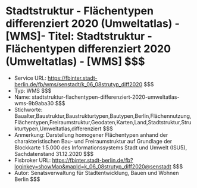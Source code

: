 # Stadtstruktur - Flächentypen differenziert 2020 (Umweltatlas) - [WMS]- Titel: Stadtstruktur - Flächentypen differenziert 2020 (Umweltatlas) - [WMS] $$$
- Service URL: https://fbinter.stadt-berlin.de/fb/wms/senstadt/k_06_08strutyp_diff2020 $$$
- Typ: WMS $$$
- Name: stadtstruktur-flachentypen-differenziert-2020-umweltatlas-wms-9b9aba30 $$$
- Stichworte: Baualter,Baustruktur,Baustrukturtypen,Bautypen,Berlin,Flächennutzung,Flächentypen,Freiraumstruktur,Geodaten,Karten,Land,Stadtstruktur,Strukturtypen,Umweltatlas,differenziert $$$
- Anmerkung: Darstellung homogener Flächentypen anhand der charakteristischen Bau- und Freiraumstruktur auf Grundlage der Blockkarte 1:5.000 des Informationssystems Stadt und Umwelt (ISU5), Sachdatenstand 31.12.2020 $$$
- Fisbroker URL: https://fbinter.stadt-berlin.de/fb?loginkey=showMap&mapId=k_06_08strutyp_diff2020@senstadt $$$
- Autor: Senatsverwaltung für Stadtentwicklung, Bauen und Wohnen Berlin $$$
